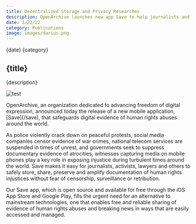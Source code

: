 ```yaml
---
title: Decentralized Storage and Privacy Researcher
description: OpenArchive launches new app Save to help journalists and human rights advocates protect and preserve highly sensitive digital media.
date: 3/22/22
category: Publications
image: images/darius.png
---
```



<ArticleHeaderSection>
{date} {category}

## {title}

{description}

![test](images/darius.png)

</ArticleHeaderSection>
<ContentSection>
OpenArchive, an organization dedicated to advancing freedom of digital expression, announced today the release of a new mobile application, [Save](/save), that safeguards digital evidence of human rights abuses around the world.

As police violently crack down on peaceful protests, social media companies censor evidence of war crimes, national telecom services are suspended in times of unrest, and governments seek to suppress documentary evidence of atrocities, witnesses capturing media on mobile phones play a key role in exposing injustice during turbulent times around the world. Save makes it easy for journalists, activists, lawyers and others to safely store, share, preserve and amplify documentation of human rights injustices without fear of censorship, surveillance or retribution.

Our Save app, which is open source and available for free through the iOS App Store and Google Play, fills the urgent need for an alternative to mainstream technologies, one that enables free and reliable sharing of evidence of human rights abuses and breaking news in ways that are easily accessed and managed.

</ContentSection>

